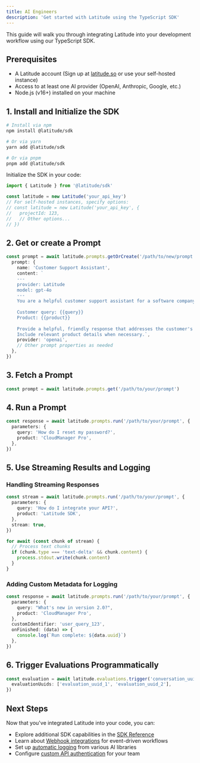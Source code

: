 ```yaml
---
title: AI Engineers
description: 'Get started with Latitude using the TypeScript SDK'
---
```


This guide will walk you through integrating Latitude into your development workflow using our TypeScript SDK.

## Prerequisites

- A Latitude account (Sign up at [latitude.so](https://latitude.so) or use your self-hosted instance)
- Access to at least one AI provider (OpenAI, Anthropic, Google, etc.)
- Node.js (v16+) installed on your machine

## 1. Install and Initialize the SDK

```bash
# Install via npm
npm install @latitude/sdk

# Or via yarn
yarn add @latitude/sdk

# Or via pnpm
pnpm add @latitude/sdk
```

Initialize the SDK in your code:

```typescript
import { Latitude } from '@latitude/sdk'

const latitude = new Latitude('your_api_key')
// For self-hosted instances, specify options:
// const latitude = new Latitude('your_api_key', {
//   projectId: 123,
//   // Other options...
// })
```

## 2. Get or create a Prompt

```typescript
const prompt = await latitude.prompts.getOrCreate('/path/to/new/prompt', {
  prompt: {
    name: 'Customer Support Assistant',
    content: `
    ---
    provider: Latitude
    model: gpt-4o
    ---
    You are a helpful customer support assistant for a software company.
    
    Customer query: {{query}}
    Product: {{product}}
    
    Provide a helpful, friendly response that addresses the customer's question.
    Include relevant product details when necessary.`,
    provider: 'openai',
    // Other prompt properties as needed
  },
})
```

## 3. Fetch a Prompt

```typescript
const prompt = await latitude.prompts.get('/path/to/your/prompt')
```

## 4. Run a Prompt

```typescript
const response = await latitude.prompts.run('/path/to/your/prompt', {
  parameters: {
    query: 'How do I reset my password?',
    product: 'CloudManager Pro',
  },
})
```

## 5. Use Streaming Results and Logging

### Handling Streaming Responses

```typescript
const stream = await latitude.prompts.run('/path/to/your/prompt', {
  parameters: {
    query: 'How do I integrate your API?',
    product: 'Latitude SDK',
  },
  stream: true,
})

for await (const chunk of stream) {
  // Process text chunks
  if (chunk.type === 'text-delta' && chunk.content) {
    process.stdout.write(chunk.content)
  }
}
```

### Adding Custom Metadata for Logging

```typescript
const response = await latitude.prompts.run('/path/to/your/prompt', {
  parameters: {
    query: "What's new in version 2.0?",
    product: 'CloudManager Pro',
  },
  customIdentifier: 'user_query_123',
  onFinished: (data) => {
    console.log(`Run complete: ${data.uuid}`)
  },
})
```

## 6. Trigger Evaluations Programmatically

```typescript
const evaluation = await latitude.evaluations.trigger('conversation_uuid', {
  evaluationUuids: ['evaluation_uuid_1', 'evaluation_uuid_2'],
})
```

## Next Steps

Now that you've integrated Latitude into your code, you can:

- Explore additional SDK capabilities in the [SDK Reference](/guides/sdk/typescript)
- Learn about [Webhook integrations](/guides/api/webhooks) for event-driven workflows
- Set up [automatic logging](/guides/logs/overview) from various AI libraries
- Configure [custom API authentication](/guides/api/api-access) for your team
